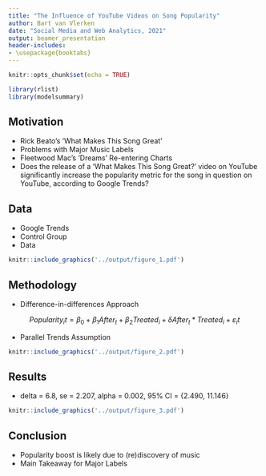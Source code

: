 ```yaml
---
title: "The Influence of YouTube Videos on Song Popularity"
author: Bart van Vlerken
date: "Social Media and Web Analytics, 2021"
output: beamer_presentation
header-includes:
- \usepackage{booktabs}
---
```


```r
knitr::opts_chunk$set(echo = TRUE)

library(rlist)
library(modelsummary)
```

## Motivation
* Rick Beato's 'What Makes This Song Great'
* Problems with Major Music Labels
* Fleetwood Mac's 'Dreams' Re-entering Charts
* Does the release of a ‘What Makes This Song Great?’ video on YouTube significantly increase the popularity metric for the song in question on YouTube, according to Google Trends?

## Data
* Google Trends
* Control Group
* Data

```r
knitr::include_graphics('../output/figure_1.pdf')
```

## Methodology

* Difference-in-differences Approach

$$
Popularity_it = \beta_0 + \beta_1After_t + \beta_2Treated_i + \delta After_t * Treated_i + \varepsilon_it
$$

* Parallel Trends Assumption

```r
knitr::include_graphics('../output/figure_2.pdf')
```

## Results
* delta = 6.8, se = 2.207, alpha = 0.002, 95% CI = {2.490, 11.146}

```r
knitr::include_graphics('../output/figure_3.pdf')
```

## Conclusion
* Popularity boost is likely due to (re)discovery of music
* Main Takeaway for Major Labels